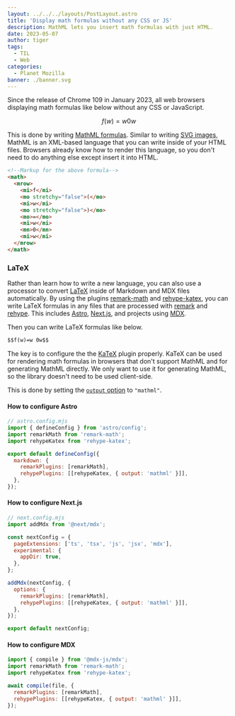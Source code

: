 ```yaml
---
layout: ../../../layouts/PostLayout.astro
title: 'Display math formulas without any CSS or JS'
description: MathML lets you insert math formulas with just HTML.
date: 2023-05-07
author: tiger
tags:
  - TIL
  - Web
categories:
  - Planet Mozilla
banner: ./banner.svg
---
```



Since the release of Chrome 109 in January 2023, all web browsers displaying math formulas like below without any CSS or JavaScript.

$$f(w)=w 0w$$

This is done by writing [MathML formulas](https://developer.mozilla.org/en-US/docs/Web/MathML). Similar to writing [SVG images](https://developer.mozilla.org/en-US/docs/Web/SVG), MathML is an XML-based language that you can write inside of your HTML files. Browsers already know how to render this language, so you don't need to do anything else except insert it into HTML.

```html
<!--Markup for the above formula-->
<math>
  <mrow>
    <mi>f</mi>
    <mo stretchy="false">(</mo>
    <mi>w</mi>
    <mo stretchy="false">)</mo>
    <mo>=</mo>
    <mi>w</mi>
    <mn>0</mn>
    <mi>w</mi>
  </mrow>
</math>
```

### LaTeX

Rather than learn how to write a new language, you can also use a processor to convert [LaTeX](https://www.latex-project.org/) inside of Markdown and MDX files automatically. By using the plugins [remark-math](https://github.com/remarkjs/remark-math) and [rehype-katex](https://github.com/remarkjs/remark-math/tree/main/packages/rehype-katex), you can write LaTeX formulas in any files that are processed with [remark](https://remark.js.org/) and [rehype](https://github.com/rehypejs/rehype). This includes [Astro](https://docs.astro.build/en/reference/configuration-reference/#markdownremarkplugins), [Next.js](https://nextjs.org/docs/pages/building-your-application/configuring/mdx#remark-and-rehype-plugins), and projects using [MDX](https://mdxjs.com/docs/extending-mdx/).

Then you can write LaTeX formulas like below.

```markdown
$$f(w)=w 0w$$
```

The key is to configure the the [KaTeX](https://katex.org/) plugin properly. KaTeX can be used for rendering math formulas in browsers that don't support MathML and for generating MathML directly. We only want to use it for generating MathML, so the library doesn't need to be used client-side.

This is done by setting the [`output` option](https://katex.org/docs/options.html) to `"mathml"`.

#### How to configure Astro

```js
// astro.config.mjs
import { defineConfig } from 'astro/config';
import remarkMath from 'remark-math';
import rehypeKatex from 'rehype-katex';

export default defineConfig({
  markdown: {
    remarkPlugins: [remarkMath],
    rehypePlugins: [[rehypeKatex, { output: 'mathml' }]],
  },
});
```

#### How to configure Next.js

```js
// next.config.mjs
import addMdx from '@next/mdx';

const nextConfig = {
  pageExtensions: ['ts', 'tsx', 'js', 'jsx', 'mdx'],
  experimental: {
    appDir: true,
  },
};

addMdx(nextConfig, {
  options: {
    remarkPlugins: [remarkMath],
    rehypePlugins: [[rehypeKatex, { output: 'mathml' }]],
  },
});

export default nextConfig;
```

#### How to configure MDX

```js
import { compile } from '@mdx-js/mdx';
import remarkMath from 'remark-math';
import rehypeKatex from 'rehype-katex';

await compile(file, {
  remarkPlugins: [remarkMath],
  rehypePlugins: [[rehypeKatex, { output: 'mathml' }]],
});
```
